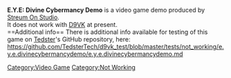 <strong>E.Y.E: Divine Cybermancy Demo</strong> is a video game demo produced by [[Streum On Studio]].
<br />
It does not work with [[D9VK]] at present.
<br />
==Additional info==
There is additional info available for testing of this game on [[User:Tedster|Tedster]]'s GitHub repository, here:
<br />
https://github.com/TedsterTech/d9vk_test/blob/master/tests/not_working/e.y.e.divinecybermancydemo/e.y.e.divinecybermancydemo.md

[[Category:Video Game]]
[[Category:Not Working]]
